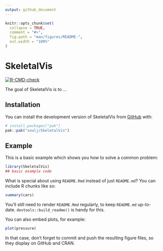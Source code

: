 ```yaml
---
output: github_document
---
```


<!-- README.md is generated from README.Rmd. Please edit that file -->

```r
knitr::opts_chunk$set(
  collapse = TRUE,
  comment = "#>",
  fig.path = "man/figures/README-",
  out.width = "100%"
)
```

# SkeletalVis

<!-- badges: start -->
[![R-CMD-check](https://github.com/soulj/SkeletalVis/actions/workflows/R-CMD-check.yaml/badge.svg)](https://github.com/soulj/SkeletalVis/actions/workflows/R-CMD-check.yaml)
<!-- badges: end -->

The goal of SkeletalVis is to ...

## Installation

You can install the development version of SkeletalVis from [GitHub](https://github.com/) with:

``` r
# install.packages("pak")
pak::pak("soulj/SkeletalVis")
```

## Example

This is a basic example which shows you how to solve a common problem:

```r
library(SkeletalVis)
## basic example code
```

What is special about using `README.Rmd` instead of just `README.md`? You can include R chunks like so:

```r
summary(cars)
```

You'll still need to render `README.Rmd` regularly, to keep `README.md` up-to-date. `devtools::build_readme()` is handy for this.

You can also embed plots, for example:

```r
plot(pressure)
```

In that case, don't forget to commit and push the resulting figure files, so they display on GitHub and CRAN.
